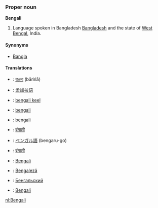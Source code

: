 ===Proper noun===
'''Bengali'''

# Language spoken in Bangladesh [[Bangladesh]] and the state of [[West Bengal]], India.

====Synonyms====
*[[Bangla]]

====Translations====
*{{bn}}: [[বাঙলা]] (bāṁlā)
*{{zh}}: [[孟加拉语]]
*{{et}}: [[bengali keel]]
*{{fi}}: [[bengali]]
*{{fr}}: [[bengali]]
*{{hi}}: [[बंगाली]]
*{{ja}}: [[ベンガル語]] (bengaru-go)
*{{ne}}: [[बंगाली]]
*{{pt}}: [[Bengali]]
*{{ro}}: [[Bengaleză]]
*{{ru}}: [[Бенгальский]]
*{{wa}}: [[Bengali]]

[[nl:Bengali]]